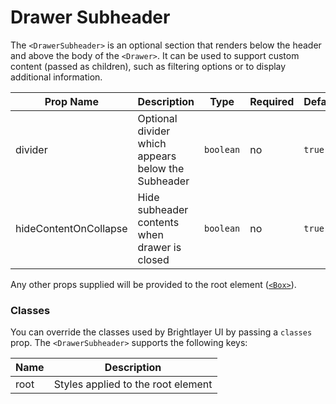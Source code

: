 
# Drawer Subheader

The `<DrawerSubheader>` is an optional section that renders below the header and above the body of the `<Drawer>`. It can be used to support custom content (passed as children), such as filtering options or to display additional information.

<Box>

| Prop Name             | Description                                        | Type      | Required | Default |
| --------------------- | -------------------------------------------------- | --------- | -------- | ------- |
| divider               | Optional divider which appears below the Subheader | `boolean` | no       | `true`  |
| hideContentOnCollapse | Hide subheader contents when drawer is closed      | `boolean` | no       | `true`  |

</Box>

Any other props supplied will be provided to the root element ([`<Box>`](https://mui.com/material-ui/api/box/)).

### Classes

You can override the classes used by Brightlayer UI by passing a `classes` prop. The `<DrawerSubheader>` supports the following keys:

<Box>

| Name | Description                        |
| ---- | ---------------------------------- |
| root | Styles applied to the root element |

</Box>
